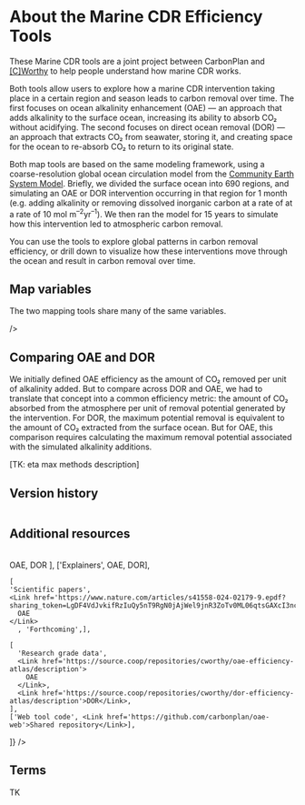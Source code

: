 # About the Marine CDR Efficiency Tools

These Marine CDR tools are a joint project between CarbonPlan and [[C]Worthy](https://www.cworthy.org/) to help people understand how marine CDR works.

Both tools allow users to explore how a marine CDR intervention taking place in a certain region and season leads to carbon removal over time. The first focuses on ocean alkalinity enhancement (OAE) — an approach that adds alkalinity to the surface ocean, increasing its ability to absorb CO₂ without acidifying. The second focuses on direct ocean removal (DOR) — an approach that extracts CO₂ from seawater, storing it, and creating space for the ocean to re-absorb CO₂ to return to its original state.

Both map tools are based on the same modeling framework, using a coarse-resolution global ocean circulation model from the [Community Earth System Model](https://www.cesm.ucar.edu/). Briefly, we divided the surface ocean into 690 regions, and simulating an OAE or DOR intervention occurring in that region for 1 month (e.g. adding alkalinity or removing dissolved inorganic carbon at a rate of at a rate of 10 mol m<sup>–2</sup>yr<sup>–1</sup>). We then ran the model for 15 years to simulate how this intervention led to atmospheric carbon removal.

You can use the tools to explore global patterns in carbon removal efficiency, or drill down to visualize how these interventions move through the ocean and result in carbon removal over time.

## Map variables

The two mapping tools share many of the same variables.

<Table
  columns={[6]}
  start={[[1], [4], [6], [1]]}
  width={[[3], [2], [1], [6]]}
  index={false}
  sx={{
    'tr:first-child': { td: {color: 'primary', fontFamily: 'heading', textTransform: 'uppercase', mt: 0 }},
    'td:last-of-type': { color: 'primary', mt: 3 },
    'td': { color: 'blue' },
    'td:first-of-type': { color: 'blue' },
  }}
      data={[
        [  
      'Variable',  
      'Units',  
      'Tool',  
      '',  
    ],  
    [
      'Efficiency (DOR comparison)',
      'CO₂ absorbed / potential removal',
      'Both',
      'CO₂ removed from the atmosphere per unit of removal potential created by the DOR or OAE intervention. Higher values indicate more efficient carbon removal. For DOR, the maximum potential removal corresponds directly with the CO₂ deficit created by CO₂ extraction during the intervention period. For OAE, the maximum CO₂ removal is estimated based on the amount of alkalinity added during the intervention period. Accessed in OAE under the field "Efficiency (DOR comparison)".',
    ],
    [
      'Efficiency',
      'CO₂ absorbed / alkalinity added',
      'OAE only',
      'CO₂ removed per unit of alkalinity added. Higher values indicate more efficient carbon removal.',
    ],
    [
      'DIC anomaly/full field (only at surface)',
      'mol/m²',
      'Both',
      'Extracting CO₂ creates a dissolved inorganic carbon (DIC) deficit. A larger deficit means more potential for the ocean to absorb CO₂ from the atmosphere.',
    ],
    [
      'Dissolved inorganic carbon (DIC)',
      'mol/m²',
      'Both',
      'Dissolved inorganic carbon (DIC) is the sum of inorganic carbon in water. Full water column values shown here.',
    ],
    [
      'Partial pressure of CO₂ (pCO₂)',
      'µatm',
      'Both',
      'The partial pressure of carbon dioxide at the ocean surface, a measure of how much CO₂ is dissolved in seawater. Ocean carbon uptake happens when the surface ocean pCO₂ is lower than the partial pressure of CO₂ in the overlying atmosphere.',
    ],
    [
      'Air-sea CO₂ flux',
      'mol/m²/yr',
      'Both',
      'The movement of carbon dioxide between the atmosphere and the ocean. Negative values indicate ocean CO₂ uptake.',
    ],
    [
      'pH',
      'n/a',
      'Both',
      'The measurement of acidity, or free hydrogen ions, in surface waters. The lower the pH value, the more acidic the seawater.',
    ],
  ]}

/>

## Comparing OAE and DOR

We initially defined OAE efficiency as the amount of CO₂ removed per unit of alkalinity added. But to compare across DOR and OAE, we had to translate that concept into a common efficiency metric: the amount of CO₂ absorbed from the atmosphere per unit of removal potential generated by the intervention. For DOR, the maximum potential removal is equivalent to the amount of CO₂ extracted from the surface ocean. But for OAE, this comparison requires calculating the maximum removal potential associated with the simulated alkalinity additions.

[TK: eta max methods description]

## Version history

<Table
  columns={[5]}
  start={[[1], [2], [4]]}
  width={[[1], [2], [2]]}
  index={false}
  sx={{
    'tr:first-child': {
      td: {
        color: 'primary',
        fontFamily: 'heading',
        textTransform: 'uppercase',
      },
    },
    'td:first-of-type': { color: 'blue' },
  }}
  data={[
    ['Date', 'OAE', 'DOR'],
    ['10-15-2024', 'Initial release', 'n/a'],
    [
      '06-04-2025',
      'Corrected DIC units; integrated sea surface height into DIC and Efficiency calculations and updated tool data; added new field titled "Efficiency (CO₂ deficit basis)" to enable direct comparisons with the DOR data',
      'Initial release',
    ],
  ]}
/>

## Additional resources

<Table
  columns={[3]}
  start={[[1], [2], [3], ]}
  width={[[1], [1], [1], ]}
  index={false}
  sx={{
    'td:first-of-type': { color: 'blue' },
  }}  
      data={[
        ['Map tools', 
        <Link href='https://carbonplan.org/research/oae-efficiency'>OAE</Link>,
          <Link href='https://carbonplan.org/research/dor-efficiency'>DOR</Link>
        ],
        ['Explainers',
    <Link href='https://carbonplan.org/research/oae-efficiency-explainer'>OAE</Link>,
          <Link href='https://carbonplan.org/research/dor-efficiency-explainer'>DOR</Link>],
    
    [
    'Scientific papers',
    <Link href='https://www.nature.com/articles/s41558-024-02179-9.epdf?sharing_token=LgDF4VdJvkifRzIuQy5nT9RgN0jAjWel9jnR3ZoTv0ML06qtsGAXcI3ncw2VKMdvNBF8yc3ykUNvQP2YZSZZg3VEb8eJNbnayufBxkZ0cVTHRB4myOJv4osBgWv1OPyMNfRCLYPLT3MancsjfEhCqWMLGD_VUA_LXbALrR9640c%3D'>
      OAE
    </Link>
      , 'Forthcoming',],

    [
      'Research grade data',
      <Link href='https://source.coop/repositories/cworthy/oae-efficiency-atlas/description'>
        OAE
      </Link>,
      <Link href='https://source.coop/repositories/cworthy/dor-efficiency-atlas/description'>DOR</Link>,
    ],
    ['Web tool code', <Link href='https://github.com/carbonplan/oae-web'>Shared repository</Link>],

]}
/>

## Terms

TK
